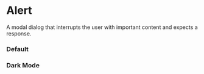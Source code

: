 
<Meta of={AlertDialogStories} />

# Alert

A modal dialog that interrupts the user with important content and expects a response.

### Default

<Canvas of={AlertDialogStories.Default} />

### Dark Mode

<DarkModeContainer className="flex h-52 w-full items-center justify-center">
  <Story of={AlertDialogStories.DarkMode} />
</DarkModeContainer>
